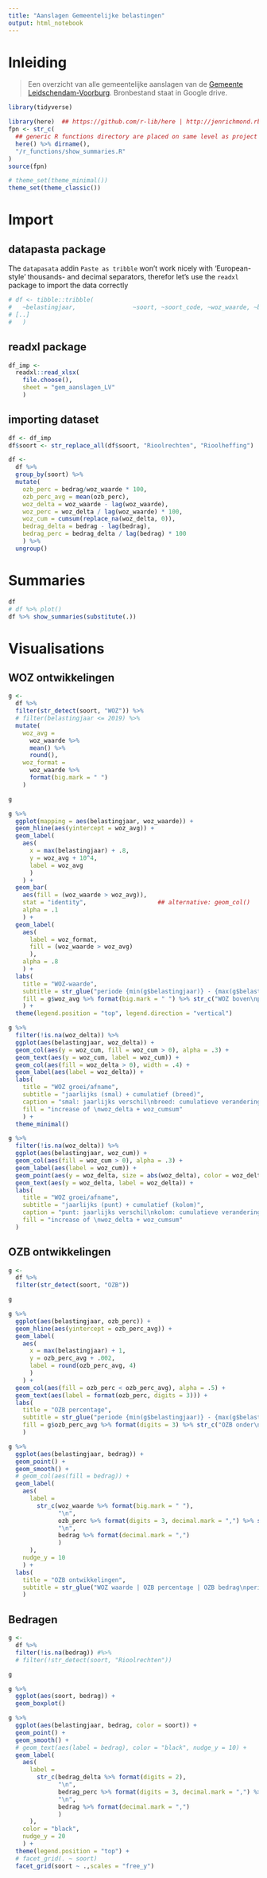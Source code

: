 ```yaml
---
title: "Aanslagen Gemeentelijke belastingen"
output: html_notebook
---
```


# Inleiding

> Een overzicht van alle gemeentelijke aanslagen van de [Gemeente Leidschendam-Voorburg](https://www.lv.nl/).
> Bronbestand staat in Google drive.

```r
library(tidyverse)

library(here)  ## https://github.com/r-lib/here | http://jenrichmond.rbind.io/post/how-to-use-the-here-package/
fpn <- str_c(
  ## generic R functions directory are placed on same level as project directories
  here() %>% dirname(),
  "/r_functions/show_summaries.R"
)
source(fpn)

# theme_set(theme_minimal())
theme_set(theme_classic())
```

# Import

## datapasta package
The `datapasata` addin `Paste as tribble` won't work nicely with 'European-style' thousands- and decimal separators, therefor let's use the `readxl` package to import the data correctly

```r
# df <- tibble::tribble(
#   ~belastingjaar,                ~soort, ~soort_code, ~woz_waarde, ~bedrag,
# [..]
#   )
```

## readxl package

```r
df_imp <- 
  readxl::read_xlsx(
    file.choose(), 
    sheet = "gem_aanslagen_LV"
    )
```

## importing dataset

```r
df <- df_imp
df$soort <- str_replace_all(df$soort, "Rioolrechten", "Rioolheffing")

df <- 
  df %>% 
  group_by(soort) %>% 
  mutate(
    ozb_perc = bedrag/woz_waarde * 100,
    ozb_perc_avg = mean(ozb_perc),
    woz_delta = woz_waarde - lag(woz_waarde),
    woz_perc = woz_delta / lag(woz_waarde) * 100,
    woz_cum = cumsum(replace_na(woz_delta, 0)),
    bedrag_delta = bedrag - lag(bedrag),
    bedrag_perc = bedrag_delta / lag(bedrag) * 100
    ) %>% 
  ungroup()
```

# Summaries

```r
df
# df %>% plot()
df %>% show_summaries(substitute(.))
```

# Visualisations

## WOZ ontwikkelingen

```r
g <- 
  df %>% 
  filter(str_detect(soort, "WOZ")) %>% 
  # filter(belastingjaar <= 2019) %>%
  mutate(
    woz_avg = 
      woz_waarde %>% 
      mean() %>% 
      round(),
    woz_format = 
      woz_waarde %>% 
      format(big.mark = " ")
    )

g

g %>% 
  ggplot(mapping = aes(belastingjaar, woz_waarde)) +
  geom_hline(aes(yintercept = woz_avg)) +
  geom_label(
    aes(
      x = max(belastingjaar) + .8, 
      y = woz_avg + 10^4, 
      label = woz_avg
      )
    ) +
  geom_bar(
    aes(fill = (woz_waarde > woz_avg)),
    stat = "identity",                    ## alternative: geom_col()
    alpha = .1
    ) +
  geom_label(
    aes(
      label = woz_format, 
      fill = (woz_waarde > woz_avg)
      ), 
    alpha = .8
    ) +
  labs(
    title = "WOZ-waarde",
    subtitle = str_glue("periode {min(g$belastingjaar)} - {max(g$belastingjaar)}"),
    fill = g$woz_avg %>% format(big.mark = " ") %>% str_c("WOZ boven\nperiode gemiddelde (€ ", ., ")")
    ) +
  theme(legend.position = "top", legend.direction = "vertical")

g %>% 
  filter(!is.na(woz_delta)) %>%
  ggplot(aes(belastingjaar, woz_delta)) +
  geom_col(aes(y = woz_cum, fill = woz_cum > 0), alpha = .3) +
  geom_text(aes(y = woz_cum, label = woz_cum)) +
  geom_col(aes(fill = woz_delta > 0), width = .4) +
  geom_label(aes(label = woz_delta)) +
  labs(
    title = "WOZ groei/afname",
    subtitle = "jaarlijks (smal) + cumulatief (breed)",
    caption = "smal: jaarlijks verschil\nbreed: cumulatieve verandering",
    fill = "increase of \nwoz_delta + woz_cumsum"
    ) +
  theme_minimal()

g %>% 
  filter(!is.na(woz_delta)) %>%
  ggplot(aes(belastingjaar, woz_cum)) +
  geom_col(aes(fill = woz_cum > 0), alpha = .3) +
  geom_label(aes(label = woz_cum)) +
  geom_point(aes(y = woz_delta, size = abs(woz_delta), color = woz_delta > 0), alpha = .5) + 
  geom_text(aes(y = woz_delta, label = woz_delta)) +
  labs(
    title = "WOZ groei/afname",
    subtitle = "jaarlijks (punt) + cumulatief (kolom)",
    caption = "punt: jaarlijks verschil\nkolom: cumulatieve verandering",
    fill = "increase of \nwoz_delta + woz_cumsum"
  )
```

## OZB ontwikkelingen

```r
g <- 
  df %>% 
  filter(str_detect(soort, "OZB"))

g

g %>% 
  ggplot(aes(belastingjaar, ozb_perc)) +
  geom_hline(aes(yintercept = ozb_perc_avg)) +
  geom_label(
    aes(
      x = max(belastingjaar) + 1, 
      y = ozb_perc_avg + .002, 
      label = round(ozb_perc_avg, 4)
      )
    ) +
  geom_col(aes(fill = ozb_perc < ozb_perc_avg), alpha = .5) +
  geom_text(aes(label = format(ozb_perc, digits = 3))) +
  labs(
    title = "OZB percentage",
    subtitle = str_glue("periode {min(g$belastingjaar)} - {max(g$belastingjaar)}"),
    fill = g$ozb_perc_avg %>% format(digits = 3) %>% str_c("OZB onder\nperiode gemiddelde (", ., ")")
    )

g %>% 
  ggplot(aes(belastingjaar, bedrag)) +
  geom_point() +
  geom_smooth() +
  # geom_col(aes(fill = bedrag)) +
  geom_label(
    aes(
      label =
        str_c(woz_waarde %>% format(big.mark = " "),
              "\n",
              ozb_perc %>% format(digits = 3, decimal.mark = ",") %>% str_c(., "%"),
              "\n",
              bedrag %>% format(decimal.mark = ",")
              )
      ),
    nudge_y = 10
    ) +
  labs(
    title = "OZB ontwikkelingen",
    subtitle = str_glue("WOZ waarde | OZB percentage | OZB bedrag\nperiode {min(g$belastingjaar)} - {max(g$belastingjaar)}")
    )
```

## Bedragen

```r
g <- 
  df %>% 
  filter(!is.na(bedrag)) #%>% 
  # filter(!str_detect(soort, "Rioolrechten"))

g

g %>% 
  ggplot(aes(soort, bedrag)) +
  geom_boxplot()

g %>% 
  ggplot(aes(belastingjaar, bedrag, color = soort)) +
  geom_point() +
  geom_smooth() +
  # geom_text(aes(label = bedrag), color = "black", nudge_y = 10) +
  geom_label(
    aes(
      label =
        str_c(bedrag_delta %>% format(digits = 2),
              "\n",
              bedrag_perc %>% format(digits = 3, decimal.mark = ",") %>% str_c(., "%"),
              "\n",
              bedrag %>% format(decimal.mark = ",")
              )
      ),
    color = "black",
    nudge_y = 20
    ) +
  theme(legend.position = "top") +
  # facet_grid(. ~ soort)
  facet_grid(soort ~ .,scales = "free_y")
```

